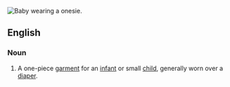 [[Image:Baby.jpg|thumb|right|Baby wearing a onesie.]]
{{wikipedia}}
==English==

===Noun===
{{en-noun}}
# {{US}} A one-piece [[garment]] for an [[infant]] or small [[child]], generally worn over a [[diaper]].